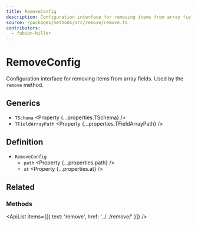 ```yaml
---
title: RemoveConfig
description: Configuration interface for removing items from array fields.
source: /packages/methods/src/remove/remove.ts
contributors:
  - fabian-hiller
---
```



# RemoveConfig

Configuration interface for removing items from array fields. Used by the `remove` method.

## Generics

- `TSchema` <Property {...properties.TSchema} />
- `TFieldArrayPath` <Property {...properties.TFieldArrayPath} />

## Definition

- `RemoveConfig`
  - `path` <Property {...properties.path} />
  - `at` <Property {...properties.at} />

## Related

### Methods

<ApiList items={[{ text: 'remove', href: '../../remove/' }]} />
